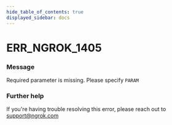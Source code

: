 ```yaml
---
hide_table_of_contents: true
displayed_sidebar: docs
---
```



# ERR_NGROK_1405

### Message

Required parameter is missing. Please specify `PARAM`

<ErrorDetails error="err_ngrok_1405" />

### Further help

If you're having trouble resolving this error, please reach out to [support@ngrok.com](mailto:support@ngrok.com?subject=Help%20with%20ERR_NGROK_1405)
